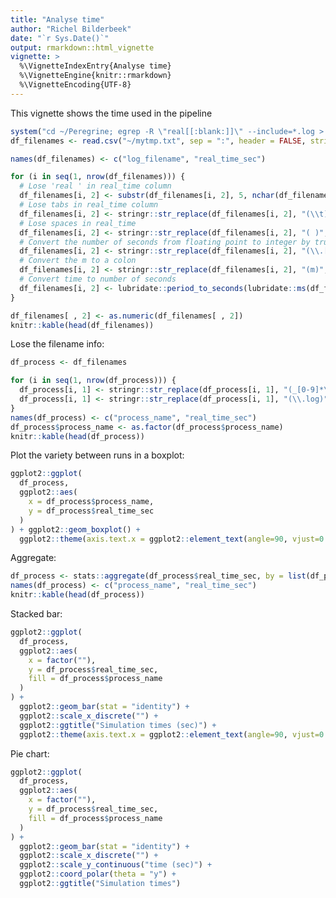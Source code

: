 ```yaml
---
title: "Analyse time"
author: "Richel Bilderbeek"
date: "`r Sys.Date()`"
output: rmarkdown::html_vignette
vignette: >
  %\VignetteIndexEntry{Analyse time}
  %\VignetteEngine{knitr::rmarkdown}
  %\VignetteEncoding{UTF-8}
---
```


This vignette shows the time used in the pipeline

```r
system("cd ~/Peregrine; egrep -R \"real[[:blank:]]\" --include=*.log > ../mytmp.txt")
df_filenames <- read.csv("~/mytmp.txt", sep = ":", header = FALSE, stringsAsFactor = FALSE)

names(df_filenames) <- c("log_filename", "real_time_sec")

for (i in seq(1, nrow(df_filenames))) {
  # Lose 'real ' in real_time column
  df_filenames[i, 2] <- substr(df_filenames[i, 2], 5, nchar(df_filenames[i, 2]))
  # Lose tabs in real_time column
  df_filenames[i, 2] <- stringr::str_replace(df_filenames[i, 2], "(\\t)", "")
  # Lose spaces in real_time
  df_filenames[i, 2] <- stringr::str_replace(df_filenames[i, 2], "( )", "")
  # Convert the number of seconds from floating point to integer by truncating
  df_filenames[i, 2] <- stringr::str_replace(df_filenames[i, 2], "(\\.[0-9]*s)", "")
  # Convert the m to a colon
  df_filenames[i, 2] <- stringr::str_replace(df_filenames[i, 2], "(m)", ":")
  # Convert time to number of seconds
  df_filenames[i, 2] <- lubridate::period_to_seconds(lubridate::ms(df_filenames[i, 2]))
}

df_filenames[ , 2] <- as.numeric(df_filenames[ , 2])
knitr::kable(head(df_filenames))
```

Lose the filename info:

```r
df_process <- df_filenames

for (i in seq(1, nrow(df_process))) {
  df_process[i, 1] <- stringr::str_replace(df_process[i, 1], "(_[0-9]*\\.log)", "")
  df_process[i, 1] <- stringr::str_replace(df_process[i, 1], "(\\.log)", "")
}
names(df_process) <- c("process_name", "real_time_sec")
df_process$process_name <- as.factor(df_process$process_name)
knitr::kable(head(df_process))
```

Plot the variety between runs in a boxplot:

```r
ggplot2::ggplot(
  df_process, 
  ggplot2::aes(
    x = df_process$process_name, 
    y = df_process$real_time_sec
  )
) + ggplot2::geom_boxplot() + 
  ggplot2::theme(axis.text.x = ggplot2::element_text(angle=90, vjust=0.5))
```

Aggregate:

```r
df_process <- stats::aggregate(df_process$real_time_sec, by = list(df_process$process_name), FUN=sum)
names(df_process) <- c("process_name", "real_time_sec")
knitr::kable(head(df_process))
```

Stacked bar:

```r
ggplot2::ggplot(
  df_process, 
  ggplot2::aes(
    x = factor(""), 
    y = df_process$real_time_sec, 
    fill = df_process$process_name
  )
) + 
  ggplot2::geom_bar(stat = "identity") + 
  ggplot2::scale_x_discrete("") +
  ggplot2::ggtitle("Simulation times (sec)") + 
  ggplot2::theme(axis.text.x = ggplot2::element_text(angle=90, vjust=0.5))
```

Pie chart:

```r
ggplot2::ggplot(
  df_process, 
  ggplot2::aes(
    x = factor(""), 
    y = df_process$real_time_sec, 
    fill = df_process$process_name
  )
) + 
  ggplot2::geom_bar(stat = "identity") + 
  ggplot2::scale_x_discrete("") +
  ggplot2::scale_y_continuous("time (sec)") +
  ggplot2::coord_polar(theta = "y") + 
  ggplot2::ggtitle("Simulation times")
```
